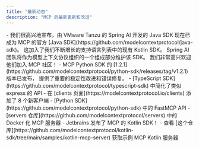 ```yaml
---
title: "最新动态"
description: "MCP 的最新更新和改进"
---
```


<Update label="2025-02-14" description="Java SDK 发布">
  - 我们很高兴地宣布，由 VMware Tanzu 的 Spring AI 开发的 Java SDK 现在已成为 MCP 的官方 [Java SDK](https://github.com/modelcontextprotocol/java-sdk)。
    这加入了我们不断增长的支持语言列表中的现有 Kotlin SDK。
    Spring AI 团队将作为模型上下文协议组织的一个组成部分维护该 SDK。
    我们非常高兴欢迎他们加入 MCP 社区！
</Update>

<Update label="2025-01-27" description="Python SDK 1.2.1">
  - MCP Python SDK 的 [1.2.1](https://github.com/modelcontextprotocol/python-sdk/releases/tag/v1.2.1) 版本已发布，
    提供了重要的稳定性改进和错误修复。
</Update>

<Update label="2025-01-18" description="SDK 和服务器改进">
  - [TypeScript SDK](https://github.com/modelcontextprotocol/typescript-sdk) 中简化了类似 express 的 API
  - 在 [clients 页面](https://modelcontextprotocol.io/clients) 添加了 8 个新客户端
</Update>

<Update label="2025-01-03" description="SDK 和服务器改进">
  - [Python SDK](https://github.com/modelcontextprotocol/python-sdk) 中的 FastMCP API
  - [servers 仓库](https://github.com/modelcontextprotocol/servers) 中的 Docker 化 MCP 服务器
</Update>

<Update label="2024-12-21" description="Kotlin SDK 发布">
  - Jetbrains 发布了 MCP 的 Kotlin SDK！
  - 查看 [这个仓库](https://github.com/modelcontextprotocol/kotlin-sdk/tree/main/samples/kotlin-mcp-server) 获取示例 MCP Kotlin 服务器
</Update> 
